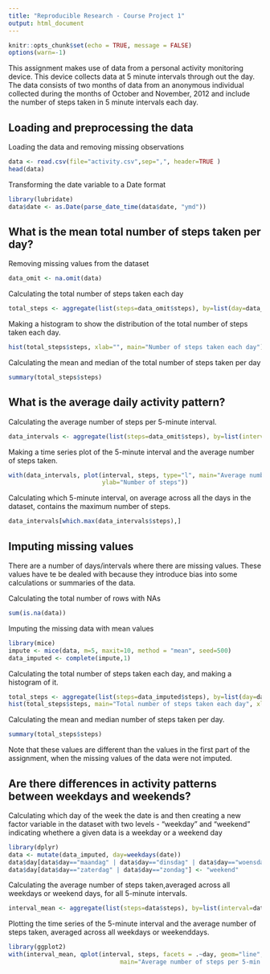 ---
title: "Reproducible Research - Course Project 1"
output: html_document
---

```{r setup, include=FALSE}
knitr::opts_chunk$set(echo = TRUE, message = FALSE)
options(warn=-1)
```

This assignment makes use of data from a personal activity monitoring device. This device collects data at 5 minute intervals through out the day. The data consists of two months of data from an anonymous individual collected during the months of October and November, 2012 and include the number of steps taken in 5 minute intervals each day.

## Loading and preprocessing the data

Loading the data and removing missing observations
```{r dataloading}
data <- read.csv(file="activity.csv",sep=",", header=TRUE )
head(data)
```

Transforming the date variable to a Date format
```{r}
library(lubridate)
data$date <- as.Date(parse_date_time(data$date, "ymd"))
```

## What is the mean total number of steps taken per day?

Removing missing values from the dataset

```{r}
data_omit <- na.omit(data)
```

Calculating the total number of steps taken each day

```{r mean}
total_steps <- aggregate(list(steps=data_omit$steps), by=list(day=data_omit$date), sum)
```

Making a histogram to show the distribution of the total number of steps taken each day.

```{r histogram}
hist(total_steps$steps, xlab="", main="Number of steps taken each day")
```

Calculating the mean and median of the total number of steps taken per day

```{r summarysteps}
summary(total_steps$steps)
```


## What is the average daily activity pattern?

Calculating the average number of steps per 5-minute interval.

```{r}
data_intervals <- aggregate(list(steps=data_omit$steps), by=list(interval=data_omit$interval), mean)
```

Making a time series plot of the 5-minute interval and the average number of steps taken.

```{r}
with(data_intervals, plot(interval, steps, type="l", main="Average number of steps per 5-minute interval", xlab="Interval", 
                          ylab="Number of steps"))
```

Calculating which 5-minute interval, on average across all the days in the dataset, contains the maximum number of steps. 

```{r}
data_intervals[which.max(data_intervals$steps),]
```

## Imputing missing values

There are a number of days/intervals where there are missing values. These values have te be dealed with because they introduce bias into some calculations or summaries of the data.

Calculating the total number of rows with NAs

```{r}
sum(is.na(data))
```

Imputing the missing data with mean values

```{r imputing, results=FALSE}
library(mice)
impute <- mice(data, m=5, maxit=10, method = "mean", seed=500)
data_imputed <- complete(impute,1)
```

Calculating the total number of steps taken each day, and making a histogram of it.

```{r}
total_steps <- aggregate(list(steps=data_imputed$steps), by=list(day=data_imputed$date), sum)
hist(total_steps$steps, main="Total number of steps taken each day", xlab="")
```

Calculating the mean and median number of steps taken per day.

```{r mean/med}
summary(total_steps$steps)
```

Note that these values are different than the values in the first part of the assignment, when the missing values of the data were not imputed. 

## Are there differences in activity patterns between weekdays and weekends?

Calculating which day of the week the date is and then creating a new factor variable in the dataset with two levels - "weekday" and "weekend" indicating whethere a given data is a weekday or a weekend day

```{r}
library(dplyr)
data <- mutate(data_imputed, day=weekdays(date))
data$day[data$day=="maandag" | data$day=="dinsdag" | data$day=="woensdag" | data$day=="donderdag" |data$day=="vrijdag"] <- "weekday"
data$day[data$day=="zaterdag" | data$day=="zondag"] <- "weekend"
```

Calculating the average number of steps taken,averaged across all weekdays or weekend days, for all 5-minute intervals.

```{r}
interval_mean <- aggregate(list(steps=data$steps), by=list(interval=data$interval, day=data$day), mean)
```

Plotting the time series of the 5-minute interval and the average number of steps taken, averaged across all weekdays or weekenddays.

```{r}
library(ggplot2)
with(interval_mean, qplot(interval, steps, facets = .~day, geom="line", ylab="Steps", xlab="Interval" ,
                               main="Average number of steps per 5-min interval"))
```
